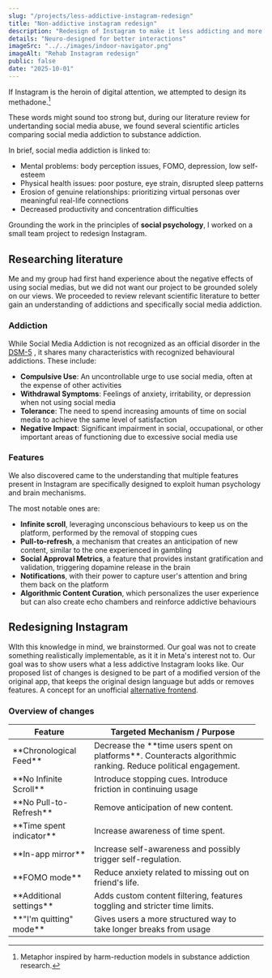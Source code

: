 ```yaml
---
slug: "/projects/less-addictive-instagram-redesign"
title: "Non-addictive instagram redesign"
description: "Redesign of Instagram to make it less addicting and more ethical"
details: "Neuro-designed for better interactions"
imageSrc: "../../images/indoor-navigator.png"
imageAlt: "Rehab Instagram redesign"
public: false
date: "2025-10-01"
---
```


If Instagram is the heroin of digital attention, we attempted to design its methadone.[^1]

These words might sound too strong but, during our literature review for undertanding social media abuse, we found several scientific articles comparing social media addiction to substance addiction.

In brief, social media addiction is linked to:

- Mental problems: body perception issues, FOMO, depression, low self-esteem
- Physical health issues: poor posture, eye strain, disrupted sleep patterns
- Erosion of genuine relationships: prioritizing virtual personas over meaningful real-life connections
- Decreased productivity and concentration difficulties

Grounding the work in the principles of **social psychology**, I worked on a small team project to redesign Instagram.

## Researching literature

Me and my group had first hand experience about the negative effects of using social medias, but we did not want our project to be grounded solely on our views. We proceeded to review relevant scientific literature to better gain an understanding of addictions and specifically social media addiction.

### Addiction

While Social Media Addiction is not recognized as an official disorder in the [DSM-5](https://www.psychiatry.org/psychiatrists/practice/dsm) , it shares many characteristics with recognized behavioural addictions. These include:

- **Compulsive Use**: An uncontrollable urge to use social media, often at the expense of other activities
- **Withdrawal Symptoms**: Feelings of anxiety, irritability, or depression when not using social media
- **Tolerance**: The need to spend increasing amounts of time on social media to achieve the same level of satisfaction
- **Negative Impact**: Significant impairment in social, occupational, or other important areas of functioning due to excessive social media use

### Features

We also discovered came to the understanding that multiple features present in Instagram are specifically designed to exploit human psychology and brain mechanisms.

The most notable ones are:

- **Infinite scroll**, leveraging unconscious behaviours to keep us on the platform, performed by the removal of stopping cues
- **Pull-to-refresh**, a mechanism that creates an anticipation of new content, similar to the one experienced in gambling
- **Social Approval Metrics**, a feature that provides instant gratification and validation, triggering dopamine release in the brain
- **Notifications**, with their power to capture user's attention and bring them back on the platform
- **Algorithmic Content Curation**, which personalizes the user experience but can also create echo chambers and reinforce addictive behaviours

## Redesigning Instagram

WIth this knowledge in mind, we brainstormed. Our goal was not to create something realistically implementable, as it it in Meta's interest not to. Our goal was to show users what a less addictive Instagram looks like. Our proposed list of changes is designed to be part of a modified version of the original app, that keeps the original design language but adds or removes features. A concept for an unofficial [alternative frontend](https://www.trackawesomelist.com/mendel5/alternative-front-ends/readme/).

### Overview of changes

<table class="blogTable">
  <thead>
    <tr>
      <th>Feature</th>
      <th>Targeted Mechanism / Purpose</th>
    </tr>
  </thead>
  <tbody>
    <tr>
      <td>**Chronological Feed**</td>
      <td>
        Decrease the **time users spent on platforms**. Counteracts algorithmic
        ranking. Reduce political engagement.
      </td>
    </tr>
    <tr>
      <td>**No Infinite Scroll**</td>
      <td>Introduce stopping cues. Introduce friction in continuing usage</td>
    </tr>
    <tr>
      <td>**No Pull-to-Refresh**</td>
      <td>Remove anticipation of new content.</td>
    </tr>
    <tr>
      <td>**Time spent indicator**</td>
      <td>Increase awareness of time spent.</td>
      <td></td>
    </tr>
    <tr>
      <td>**In-app mirror**</td>
      <td>Increase self-awareness and possibly trigger self-regulation.</td>
    </tr>
    <tr>
      <td>**FOMO mode**</td>
      <td>Reduce anxiety related to missing out on friend's life.</td>
    </tr>
    <tr>
      <td>**Additional settings**</td>
      <td>
        Adds custom content filtering, features toggling and stricter time
        limits.
      </td>
    </tr>
    <tr>
      <td>**"I'm quitting" mode**</td>
      <td>
        Gives users a more structured way to take longer breaks from usage
      </td>
    </tr>
  </tbody>
</table>

[^1]: Metaphor inspired by harm-reduction models in substance addiction research.
[^2]: Wadsley, M., Bhandari, R., & Duka, T. (2023). _The structural and functional neural correlates of social networking site use: A systematic review._ Neuroscience & Biobehavioral Reviews.
[^3]: Volkow, N. D., Koob, G. F., & McLellan, A. T. (2016). _Neurobiologic advances from the brain disease model of addiction._ NEJM.
